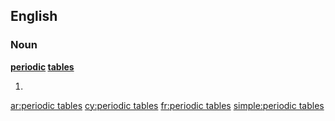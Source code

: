 ==English==

===Noun===
'''[[periodic]] [[tables]]'''

# {{plural of|[[periodic table]]}}

[[ar:periodic tables]]
[[cy:periodic tables]]
[[fr:periodic tables]]
[[simple:periodic tables]]